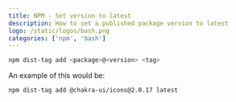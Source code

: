 ```yaml
---
title: NPM - Set version to latest
description: How to set a published package version to latest
logo: /static/logos/bash.png
categories: ['npm', 'bash']
---
```


```bash
npm dist-tag add <package>@<version> <tag>
```

An example of this would be:

```bash
npm dist-tag add @chakra-ui/icons@2.0.17 latest
```
